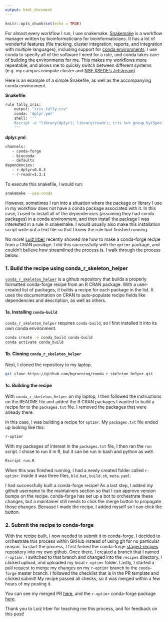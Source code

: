 ```yaml
---
output: html_document
---
```


```r
knitr::opts_chunk$set(echo = TRUE)
```

For almost every workflow I run, I use snakemake. 
[Snakemake](https://snakemake.readthedocs.io/en/stable/) is a workflow manager written by bioinformaticians for bioinformaticians.
It has a lot of wonderful features (file tracking, cluster integration, reports, and integration with multiple languages), including support for [conda environments](https://snakemake.readthedocs.io/en/stable/snakefiles/deployment.html#combining-conda-package-management-with-containers). 
I use conda to specify all of the software I need for a rule, and conda takes care of building the environments for me. 
This makes my workflows more repeatable, and allows me to quickly switch between different systems (e.g. my campus compute cluster and [NSF XSEDE's Jetstream](https://jetstream-cloud.org/)).

Here is an example of a simple Snakefile, as well as the accompanying conda environment.

**Snakefile**:
```bash
rule tally_iris:
    output: "iris_tally.csv"
    conda: 'dplyr.yml'
    shell: '''
    Rscript -e "library(dplyr); library(readr); iris %>% group_by(Species) %>% tally() %>% write_csv('iris_tally.csv')"
    '''
```

**dplyr.yml**:
```bash
channels:
   - conda-forge
   - bioconda
   - defaults
dependencies:
   - r-dplyr=0.8.3
   - r-readr=1.3.1
```

To execute this snakefile, I would run:

```bash
snakemake --use-conda
```

However, sometimes I run into a situation where the package or library I use in my workflow does not have a conda package associated with it. 
In this case, I used to install all of the dependencies (assuming they had conda packages) in a conda environment, and then install the package I was interested in a rule in snakemake.
I would usually also make this installation script write out a text file so that I knew the rule had finished running.

No more! [Luiz Irber](https://luizirber.org/) recently showed me how to make a conda-forge recipe from a CRAN pacakge. 
I did this successfully with the `optimr` package, and couldn't believe how streamlined the process is. 
I walk through the process below. 

### 1. Build the recipe using conda_r_skeleton_helper

[`conda_r_skeleton_helper`](https://github.com/bgruening/conda_r_skeleton_helper) is a github repository that builds a properly formatted conda-forge recipe from an R CRAN package. 
With a user-created list of packages, it builds a recipe for each package in the list. 
It uses the documentation on CRAN to auto-populate recipe fields like dependencies and description, as well as others.

#### 1a. Installing `conda-build`

`conda_r_skeleton_helper` requires `conda-build`, so I first installed it into its own conda environment.

```bash
conda create -n conda_build conda-build
conda activate conda_build
```

#### 1b. Cloning `conda_r_skeleton_helper`

Next, I cloned the repository to my laptop.

```bash
git clone https://github.com/bgruening/conda_r_skeleton_helper.git
```

#### 1c. Building the recipe

With `conda_r_skeleton_helper` on my laptop, I then followed the instructions on the README file and added the R CRAN packages I wanted to build a recipe for to the `packages.txt` file. I removed the packages that were already there. 

In this case, I was building a recipe for `optimr`. My `packages.txt` file ended up looking like this:

```bash
r-optimr
```

With my packages of interest in the `packages.txt` file, I then ran the `run` script. 
I chose to run it in R, but it can be run in bash and python as well.
```bash
Rscript run.R
```

When this was finished running, I had a newly created folder called `r-optimr`. 
Inside it was three files, `bld.bat`, `build.sh`, `meta.yaml`. 

I had successfully built a conda-forge recipe!
As a last step, I added my github username to the maintainers section so that I can approve version bumps on the recipe. 
conda-forge has set up a bot to orchestrate these changes, but a maintainer still needs to click the merge button to propagate those changes. 
Because I made the recipe, I added myself so I can click the button.

### 2. Submit the recipe to conda-forge

With the recipe built, I now needed to submit it to conda-forge.
I decided to orchestrate this process within GitHub instead of using git for no particular reason.
To start the process, I first forked the conda-forge [staged-recipes](https://github.com/conda-forge/staged-recipes) repository into my own github. Once there, I created a branch that I named `r-optimr`.
I switched to that branch and changed into the `recipes` directory.
I clicked upload, and uploaded my local `r-optimr` folder.
Lastly, I started a pull request to merge my changes on my `r-optimr` branch to the `conda-forge` master branch.
I followed the checklist that is in the PR template and clicked submit!
My recipe passed all checks, so it was merged within a few hours of my posting it. 

You can see my merged PR [here](https://github.com/conda-forge/staged-recipes/pull/10608), and the `r-optimr` conda-forge package [here](https://anaconda.org/conda-forge/r-optimr).

Thank you to Luiz Irber for teaching me this process, and for feedback on this post!